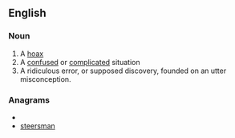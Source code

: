 ==English==

===Noun===
{{en-noun|sg=[[mare]]'s [[nest]]}}

# A [[hoax]]
# A [[confused]] or [[complicated]] situation
# A ridiculous error, or supposed discovery, founded on an utter misconception.

===Anagrams===
* {{alphagram|aeemnrsst}}
* [[steersman#English|steersman]]